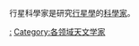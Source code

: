 {{Commonscat|Planetary scientists}}

行星科學家是研究[[行星學|行星學]]的[[科學家|科學家]]。

{{DEFAULTSORT:Planetary scientists}}
[[Category:行星科學|:]]
[[Category:各领域天文学家|Category:各领域天文学家]]